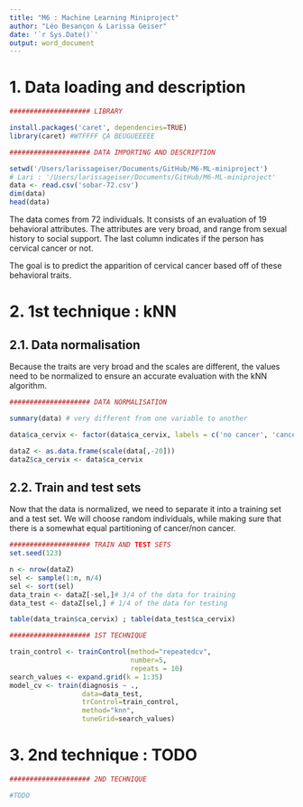 ```yaml
---
title: "M6 : Machine Learning Miniproject"
author: "Léo Besançon & Larissa Geiser"
date: '`r Sys.Date()`'
output: word_document
---
```


# 1. Data loading and description

```r
#################### LIBRARY 

install.packages('caret', dependencies=TRUE)
library(caret) #WTFFFF ÇA BEUGUEEEEE

```

```r
#################### DATA IMPORTING AND DESCRIPTION

setwd('/Users/larissageiser/Documents/GitHub/M6-ML-miniproject') 
# Lari : '/Users/larissageiser/Documents/GitHub/M6-ML-miniproject'
data <- read.csv('sobar-72.csv')
dim(data)
head(data)
```
The data comes from 72 individuals. It consists of an evaluation of 19 behavioral attributes. The attributes are very broad, and range from sexual history to social support. The last column indicates if the person has cervical cancer or not.

The goal is to predict the apparition of cervical cancer based off of these behavioral traits.

# 2. 1st technique : kNN

## 2.1. Data normalisation

Because the traits are very broad and the scales are different, the values need to be normalized to ensure an accurate evaluation with the kNN algorithm.

```r
#################### DATA NORMALISATION

summary(data) # very different from one variable to another

data$ca_cervix <- factor(data$ca_cervix, labels = c('no cancer', 'cancer')) # binary integer values changed into factors

dataZ <- as.data.frame(scale(data[,-20]))
dataZ$ca_cervix <- data$ca_cervix
```

## 2.2. Train and test sets
Now that the data is normalized, we need to separate it into a training set and a test set. We will choose random individuals, while making sure that there is a somewhat equal partitioning of cancer/non cancer.

```r
#################### TRAIN AND TEST SETS
set.seed(123)

n <- nrow(dataZ)
sel <- sample(1:n, n/4) 
sel <- sort(sel)
data_train <- dataZ[-sel,]# 3/4 of the data for training
data_test <- dataZ[sel,] # 1/4 of the data for testing

table(data_train$ca_cervix) ; table(data_test$ca_cervix)

```


```r
#################### 1ST TECHNIQUE

train_control <- trainControl(method="repeatedcv", 
                              number=5, 
                              repeats = 10)
search_values <- expand.grid(k = 1:35)
model_cv <- train(diagnosis ~ .,
                  data=data_test,
                  trControl=train_control,
                  method="knn",
                  tuneGrid=search_values)

```


# 3. 2nd technique : TODO

```r
#################### 2ND TECHNIQUE

#TODO

```